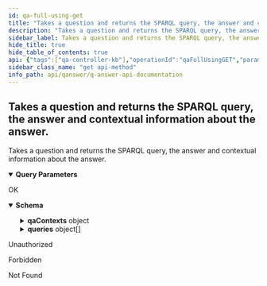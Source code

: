 ```yaml
---
id: qa-full-using-get
title: "Takes a question and returns the SPARQL query, the answer and contextual information about the answer."
description: "Takes a question and returns the SPARQL query, the answer and contextual information about the answer."
sidebar_label: Takes a question and returns the SPARQL query, the answer and contextual information about the answer.
hide_title: true
hide_table_of_contents: true
api: {"tags":["qa-controller-kb"],"operationId":"qaFullUsingGET","parameters":[{"name":"id","in":"query","description":"id","required":false,"schema":{"type":"integer","format":"int32"}},{"name":"kb","in":"query","description":"kb","required":false,"explode":true,"schema":{"type":"array","items":{"type":"string"},"default":"wikidata"}},{"name":"lang","in":"query","description":"lang","required":false,"explode":true,"schema":{"type":"array","items":{"type":"string"},"default":"en"}},{"name":"question","in":"query","description":"question","required":true,"schema":{"type":"string"}},{"name":"timeout","in":"query","description":"timeout","required":false,"schema":{"type":"integer","format":"int32","default":5}},{"name":"user","in":"query","description":"user","required":false,"explode":true,"schema":{"type":"array","items":{"type":"string"}}}],"responses":{"200":{"description":"OK","content":{"application/json":{"schema":{"type":"object","properties":{"answer":{"type":"boolean"},"interpretation":{"type":"string"},"jsonResult":{"type":"string"},"knowledgebases":{"type":"array","items":{"type":"string"}},"languages":{"type":"array","items":{"type":"string"}},"qaContexts":{"type":"object","properties":{"displayTypes":{"type":"array","items":{"type":"string","enum":["SIMPLE","LIST","FACET","IMAGES","TABLE","MAP","TIME_SERIES","TIME","TIMEOUT"]}},"qaContext":{"type":"array","items":{"type":"object","properties":{"audio":{"type":"array","items":{"type":"string"}},"description":{"type":"string"},"disambiguation":{"type":"string"},"geo":{"type":"array","items":{"type":"object","properties":{"latitude":{"type":"number","format":"float"},"longitude":{"type":"number","format":"float"}},"title":"Coordinates"}},"geoJson":{"type":"string"},"images":{"type":"array","items":{"type":"string"}},"kb":{"type":"string"},"label":{"type":"string"},"links":{"type":"object","additionalProperties":{"type":"string"}},"literal":{"type":"string"},"optional":{"type":"object","additionalProperties":{"type":"array","items":{"type":"string"}}},"pageRank":{"type":"number","format":"float"},"time":{"type":"string"},"timeSeries":{"type":"string"},"uri":{"type":"string"},"user":{"type":"string"},"video":{"type":"array","items":{"type":"string"}}},"title":"QaContext"}},"qaTable":{"type":"object","properties":{"numberRows":{"type":"integer","format":"int32"},"table":{"type":"array","items":{"type":"array","items":{"type":"array","items":{"type":"object","properties":{"content":{"type":"string"},"link":{"type":"string"}},"title":"Cell"}}}}},"title":"QaTable"},"timeout":{"type":"integer","format":"int32"}},"title":"QaContexts"},"queries":{"type":"array","items":{"type":"object","properties":{"confidence":{"type":"number","format":"double"},"kb":{"type":"string"},"query":{"type":"string"},"user":{"type":"string"}},"title":"QaSparql"}},"question":{"type":"string"}},"title":"QaResult"}}}},"401":{"description":"Unauthorized"},"403":{"description":"Forbidden"},"404":{"description":"Not Found"}},"security":[{"JWT":[]}],"deprecated":false,"description":"Takes a question and returns the SPARQL query, the answer and contextual information about the answer.","method":"get","path":"/api/qa/full","servers":[{"url":"//qanswer-core1.univ-st-etienne.fr"}],"securitySchemes":{"JWT":{"type":"apiKey","name":"Authorization","in":"header"}},"info":{"description":"APIs provided by QAnswer","version":"1.0","title":"QAnswer: Api Documentation","contact":{"name":"QAnswer","url":"www.the-qa-company.com","email":"info@qanswer.eu"}},"postman":{"name":"Takes a question and returns the SPARQL query, the answer and contextual information about the answer.","description":{"type":"text/plain"},"url":{"path":["api","qa","full"],"host":["{{baseUrl}}"],"query":[{"disabled":false,"description":{"content":"id","type":"text/plain"},"key":"id","value":""},{"disabled":false,"description":{"content":"kb","type":"text/plain"},"key":"kb","value":""},{"disabled":false,"description":{"content":"lang","type":"text/plain"},"key":"lang","value":""},{"disabled":false,"description":{"content":"(Required) question","type":"text/plain"},"key":"question","value":""},{"disabled":false,"description":{"content":"timeout","type":"text/plain"},"key":"timeout","value":""},{"disabled":false,"description":{"content":"user","type":"text/plain"},"key":"user","value":""}],"variable":[]},"header":[{"key":"Accept","value":"application/json"}],"method":"GET","auth":{"type":"apikey","apikey":[{"type":"any","value":"Authorization","key":"key"},{"type":"any","value":"<API Key>","key":"value"},{"type":"any","value":"header","key":"in"}]}}}
sidebar_class_name: "get api-method"
info_path: api/qanswer/q-answer-api-documentation
---
```



## Takes a question and returns the SPARQL query, the answer and contextual information about the answer.



Takes a question and returns the SPARQL query, the answer and contextual information about the answer.

<details style={{"marginBottom":"1rem"}} data-collapsed={false} open={true}><summary style={{}}><strong>Query Parameters</strong></summary><div><ul><ParamsItem className={"paramsItem"} param={{"name":"id","in":"query","description":"id","required":false,"schema":{"type":"integer","format":"int32"}}}></ParamsItem><ParamsItem className={"paramsItem"} param={{"name":"kb","in":"query","description":"kb","required":false,"explode":true,"schema":{"type":"array","items":{"type":"string"},"default":"wikidata"}}}></ParamsItem><ParamsItem className={"paramsItem"} param={{"name":"lang","in":"query","description":"lang","required":false,"explode":true,"schema":{"type":"array","items":{"type":"string"},"default":"en"}}}></ParamsItem><ParamsItem className={"paramsItem"} param={{"name":"question","in":"query","description":"question","required":true,"schema":{"type":"string"}}}></ParamsItem><ParamsItem className={"paramsItem"} param={{"name":"timeout","in":"query","description":"timeout","required":false,"schema":{"type":"integer","format":"int32","default":5}}}></ParamsItem><ParamsItem className={"paramsItem"} param={{"name":"user","in":"query","description":"user","required":false,"explode":true,"schema":{"type":"array","items":{"type":"string"}}}}></ParamsItem></ul></div></details><div><ApiTabs><TabItem label={"200"} value={"200"}><div>

OK

</div><div><MimeTabs groupId={"mime-type"}><TabItem label={"application/json"} value={"application/json"}><SchemaTabs groupId={"schema-tabs"}><TabItem label={"Schema"} value={"Schema"}><details style={{}} data-collapsed={false} open={true}><summary style={{"textAlign":"left"}}><strong>Schema</strong></summary><div style={{"textAlign":"left","marginLeft":"1rem"}}></div><ul style={{"marginLeft":"1rem"}}><SchemaItem collapsible={false} name={"answer"} required={false} schemaDescription={undefined} schemaName={"boolean"} qualifierMessage={undefined} defaultValue={undefined}></SchemaItem><SchemaItem collapsible={false} name={"interpretation"} required={false} schemaDescription={undefined} schemaName={"string"} qualifierMessage={undefined} defaultValue={undefined}></SchemaItem><SchemaItem collapsible={false} name={"jsonResult"} required={false} schemaDescription={undefined} schemaName={"string"} qualifierMessage={undefined} defaultValue={undefined}></SchemaItem><SchemaItem collapsible={false} name={"knowledgebases"} required={false} schemaDescription={undefined} schemaName={"string[]"} qualifierMessage={undefined} defaultValue={undefined}></SchemaItem><SchemaItem collapsible={false} name={"languages"} required={false} schemaDescription={undefined} schemaName={"string[]"} qualifierMessage={undefined} defaultValue={undefined}></SchemaItem><SchemaItem collapsible={true} className={"schemaItem"}><details style={{}}><summary style={{}}><strong>qaContexts</strong><span style={{"opacity":"0.6"}}> object</span></summary><div style={{"marginLeft":"1rem"}}><SchemaItem collapsible={false} name={"displayTypes"} required={false} schemaDescription={undefined} schemaName={"string[]"} qualifierMessage={"**Possible values:** [`SIMPLE`, `LIST`, `FACET`, `IMAGES`, `TABLE`, `MAP`, `TIME_SERIES`, `TIME`, `TIMEOUT`]"} defaultValue={undefined}></SchemaItem><SchemaItem collapsible={true} className={"schemaItem"}><details style={{}}><summary style={{}}><strong>qaContext</strong><span style={{"opacity":"0.6"}}> object[]</span></summary><div style={{"marginLeft":"1rem"}}><SchemaItem collapsible={false} name={"audio"} required={false} schemaDescription={undefined} schemaName={"string[]"} qualifierMessage={undefined} defaultValue={undefined}></SchemaItem><SchemaItem collapsible={false} name={"description"} required={false} schemaDescription={undefined} schemaName={"string"} qualifierMessage={undefined} defaultValue={undefined}></SchemaItem><SchemaItem collapsible={false} name={"disambiguation"} required={false} schemaDescription={undefined} schemaName={"string"} qualifierMessage={undefined} defaultValue={undefined}></SchemaItem><SchemaItem collapsible={true} className={"schemaItem"}><details style={{}}><summary style={{}}><strong>geo</strong><span style={{"opacity":"0.6"}}> object[]</span></summary><div style={{"marginLeft":"1rem"}}><SchemaItem collapsible={false} name={"latitude"} required={false} schemaDescription={undefined} schemaName={"float"} qualifierMessage={undefined} defaultValue={undefined}></SchemaItem><SchemaItem collapsible={false} name={"longitude"} required={false} schemaDescription={undefined} schemaName={"float"} qualifierMessage={undefined} defaultValue={undefined}></SchemaItem></div></details></SchemaItem><SchemaItem collapsible={false} name={"geoJson"} required={false} schemaDescription={undefined} schemaName={"string"} qualifierMessage={undefined} defaultValue={undefined}></SchemaItem><SchemaItem collapsible={false} name={"images"} required={false} schemaDescription={undefined} schemaName={"string[]"} qualifierMessage={undefined} defaultValue={undefined}></SchemaItem><SchemaItem collapsible={false} name={"kb"} required={false} schemaDescription={undefined} schemaName={"string"} qualifierMessage={undefined} defaultValue={undefined}></SchemaItem><SchemaItem collapsible={false} name={"label"} required={false} schemaDescription={undefined} schemaName={"string"} qualifierMessage={undefined} defaultValue={undefined}></SchemaItem><SchemaItem collapsible={true} className={"schemaItem"}><details style={{}}><summary style={{}}><strong>links</strong><span style={{"opacity":"0.6"}}> object</span></summary><div style={{"marginLeft":"1rem"}}><li><div><code>property name*</code><span style={{"opacity":"0.6"}}> string</span></div></li></div></details></SchemaItem><SchemaItem collapsible={false} name={"literal"} required={false} schemaDescription={undefined} schemaName={"string"} qualifierMessage={undefined} defaultValue={undefined}></SchemaItem><SchemaItem collapsible={true} className={"schemaItem"}><details style={{}}><summary style={{}}><strong>optional</strong><span style={{"opacity":"0.6"}}> object</span></summary><div style={{"marginLeft":"1rem"}}><SchemaItem collapsible={false} name={"type"} required={false} schemaDescription={undefined} schemaName={""} qualifierMessage={undefined} defaultValue={undefined}></SchemaItem><SchemaItem collapsible={false} name={"items"} required={false} schemaDescription={undefined} schemaName={"string"} qualifierMessage={undefined} defaultValue={undefined}></SchemaItem></div></details></SchemaItem><SchemaItem collapsible={false} name={"pageRank"} required={false} schemaDescription={undefined} schemaName={"float"} qualifierMessage={undefined} defaultValue={undefined}></SchemaItem><SchemaItem collapsible={false} name={"time"} required={false} schemaDescription={undefined} schemaName={"string"} qualifierMessage={undefined} defaultValue={undefined}></SchemaItem><SchemaItem collapsible={false} name={"timeSeries"} required={false} schemaDescription={undefined} schemaName={"string"} qualifierMessage={undefined} defaultValue={undefined}></SchemaItem><SchemaItem collapsible={false} name={"uri"} required={false} schemaDescription={undefined} schemaName={"string"} qualifierMessage={undefined} defaultValue={undefined}></SchemaItem><SchemaItem collapsible={false} name={"user"} required={false} schemaDescription={undefined} schemaName={"string"} qualifierMessage={undefined} defaultValue={undefined}></SchemaItem><SchemaItem collapsible={false} name={"video"} required={false} schemaDescription={undefined} schemaName={"string[]"} qualifierMessage={undefined} defaultValue={undefined}></SchemaItem></div></details></SchemaItem><SchemaItem collapsible={true} className={"schemaItem"}><details style={{}}><summary style={{}}><strong>qaTable</strong><span style={{"opacity":"0.6"}}> object</span></summary><div style={{"marginLeft":"1rem"}}><SchemaItem collapsible={false} name={"numberRows"} required={false} schemaDescription={undefined} schemaName={"int32"} qualifierMessage={undefined} defaultValue={undefined}></SchemaItem><SchemaItem collapsible={false} name={"table"} required={false} schemaDescription={undefined} schemaName={"array[]"} qualifierMessage={undefined} defaultValue={undefined}></SchemaItem></div></details></SchemaItem><SchemaItem collapsible={false} name={"timeout"} required={false} schemaDescription={undefined} schemaName={"int32"} qualifierMessage={undefined} defaultValue={undefined}></SchemaItem></div></details></SchemaItem><SchemaItem collapsible={true} className={"schemaItem"}><details style={{}}><summary style={{}}><strong>queries</strong><span style={{"opacity":"0.6"}}> object[]</span></summary><div style={{"marginLeft":"1rem"}}><SchemaItem collapsible={false} name={"confidence"} required={false} schemaDescription={undefined} schemaName={"double"} qualifierMessage={undefined} defaultValue={undefined}></SchemaItem><SchemaItem collapsible={false} name={"kb"} required={false} schemaDescription={undefined} schemaName={"string"} qualifierMessage={undefined} defaultValue={undefined}></SchemaItem><SchemaItem collapsible={false} name={"query"} required={false} schemaDescription={undefined} schemaName={"string"} qualifierMessage={undefined} defaultValue={undefined}></SchemaItem><SchemaItem collapsible={false} name={"user"} required={false} schemaDescription={undefined} schemaName={"string"} qualifierMessage={undefined} defaultValue={undefined}></SchemaItem></div></details></SchemaItem><SchemaItem collapsible={false} name={"question"} required={false} schemaDescription={undefined} schemaName={"string"} qualifierMessage={undefined} defaultValue={undefined}></SchemaItem></ul></details></TabItem><TabItem label={"Example (from schema)"} value={"Example (from schema)"}><ResponseSamples responseExample={"{\n  \"answer\": true,\n  \"interpretation\": \"string\",\n  \"jsonResult\": \"string\",\n  \"knowledgebases\": [\n    \"string\"\n  ],\n  \"languages\": [\n    \"string\"\n  ],\n  \"qaContexts\": {\n    \"displayTypes\": [\n      \"SIMPLE\"\n    ],\n    \"qaContext\": [\n      {\n        \"audio\": [\n          \"string\"\n        ],\n        \"description\": \"string\",\n        \"disambiguation\": \"string\",\n        \"geo\": [\n          {\n            \"latitude\": 0,\n            \"longitude\": 0\n          }\n        ],\n        \"geoJson\": \"string\",\n        \"images\": [\n          \"string\"\n        ],\n        \"kb\": \"string\",\n        \"label\": \"string\",\n        \"links\": {},\n        \"literal\": \"string\",\n        \"optional\": {},\n        \"pageRank\": 0,\n        \"time\": \"string\",\n        \"timeSeries\": \"string\",\n        \"uri\": \"string\",\n        \"user\": \"string\",\n        \"video\": [\n          \"string\"\n        ]\n      }\n    ],\n    \"qaTable\": {\n      \"numberRows\": 0,\n      \"table\": [\n        [\n          [\n            {\n              \"content\": \"string\",\n              \"link\": \"string\"\n            }\n          ]\n        ]\n      ]\n    },\n    \"timeout\": 0\n  },\n  \"queries\": [\n    {\n      \"confidence\": 0,\n      \"kb\": \"string\",\n      \"query\": \"string\",\n      \"user\": \"string\"\n    }\n  ],\n  \"question\": \"string\"\n}"} language={"json"}></ResponseSamples></TabItem></SchemaTabs></TabItem></MimeTabs></div></TabItem><TabItem label={"401"} value={"401"}><div>

Unauthorized

</div><div></div></TabItem><TabItem label={"403"} value={"403"}><div>

Forbidden

</div><div></div></TabItem><TabItem label={"404"} value={"404"}><div>

Not Found

</div><div></div></TabItem></ApiTabs></div>
      